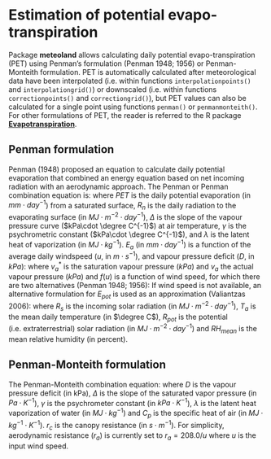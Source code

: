 # Estimation of potential evapo-transpiration {#potentialevapotranspiration}

Package **meteoland** allows calculating daily potential evapo-transpiration (PET) using Penman's formulation (Penman 1948; 1956) or Penman-Monteith formulation. PET is automatically calculated after meteorological data have been interpolated (i.e. within functions `interpolationpoints()` and `interpolationgrid()`) or downscaled (i.e. within functions `correctionpoints()` and `correctiongrid()`), but PET values can also be calculated for a single point using functions `penman()` or `penmanmonteith()`. For other formulations of PET, the reader is referred to the R package [**Evapotranspiration**](https://cran.r-project.org/package=Evapotranspiration).

## Penman formulation

Penman (1948) proposed an equation to calculate daily potential evaporation that combined an energy equation based on net incoming radiation with an aerodynamic approach. The Penman or Penman combination equation is:
\begin{equation}
E_{pot} = \frac{\Delta}{\Delta+\gamma}\cdot \frac{R_n}{\lambda}+\frac{\lambda}{\Delta + \lambda}\cdot E_a
\end{equation}
where $PET$ is the daily potential evaporation (in $mm \cdot day^{-1}$) from a saturated surface, $R_{n}$ is the daily radiation to the evaporating surface (in $MJ\cdot m^{-2}\cdot day^{-1}$), $\Delta$ is the slope of the vapour pressure curve ($kPa\cdot \degree C^{-1}$) at air temperature, $\gamma$ is the psychrometric constant ($kPa\cdot \degree C^{-1}$), and $\lambda$ is the latent heat of vaporization (in $MJ\cdot kg^{-1}$). $E_a$  (in $mm \cdot day^{-1}$) is a function of the average daily windspeed ($u$, in $m\cdot s^{-1}$), and vapour pressure deficit ($D$, in $kPa$):
\begin{equation}
E_a = f(u) \cdot D = f(u) \cdot (v_a^*-v_a)
\end{equation}
where $v_a^*$ is the saturation vapour pressure ($kPa$) and $v_a$ the actual vapour pressure ($kPa$) and $f(u)$ is a function of wind speed, for which there are two alternatives (Penman 1948; 1956):
\begin{eqnarray}
f(u) &=& 1.313 + 1.381 \cdot u\\
f(u) &=& 2.626 + 1.381 \cdot u
\end{eqnarray}
If wind speed is not available, an alternative formulation for $E_{pot}$ is used as an approximation (Valiantzas 2006):
\begin{equation}
PET \simeq 0.047\cdot R_s \cdot (T_a+9.5)^{0.5}-2.4\cdot (\frac{R_s}{R_{pot}})^2+0.09\cdot(T_a-20)\cdot(1-\frac{RH_{mean}}{100})
\end{equation}
where $R_s$ is the incoming solar radiation (in $MJ\cdot m^{-2}\cdot day^{-1}$), $T_a$ is the mean daily temperature (in $\degree C$), $R_{pot}$ is the potential (i.e. extraterrestrial) solar radiation (in $MJ\cdot m^{-2}\cdot day^{-1}$) and $RH_{mean}$ is the mean relative humidity (in percent). 


## Penman-Monteith formulation

The Penman-Monteith combination equation:
\begin{equation}
E_{pot} = \frac{1}{\lambda} \cdot \frac{\Delta \cdot R_{n} + D \cdot (\rho \cdot C_p/r_a)}{\Delta + \gamma \cdot (1 + r_c/r_a)}
\end{equation}
where  $D$ is the vapour pressure deficit (in kPa), $\Delta$  is the slope of the saturated vapor pressure (in $Pa \cdot K^{-1}$), $\gamma$ is the psychrometer constant (in $kPa\cdot K^{-1}$), $\lambda$ is the latent heat vaporization of water (in $MJ\cdot kg^{-1}$) and $C_p$ is the specific heat of air (in $MJ\cdot kg^{-1}\cdot K^{-1}$). $r_c$ is the canopy resistance (in $s\cdot m^{-1}$). For simplicity, aerodynamic resistance ($r_a$) is currently set to $r_a = 208.0/u$ where $u$ is the input wind speed.  
